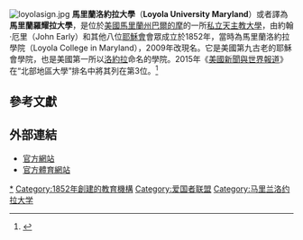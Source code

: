 {{Infobox University
 | name            = Loyola University Maryland
 | native_name     = 
 | image_name      = Loyola University Maryland Logo.svg
 | image_size      = 
 | caption         = 
 | latin_name      = Universitas Loyolaae Marylandia
 | motto           = Strong Truths Well Lived
 | mottoeng        = 
 | established     = 1852<ref name=steiner>{{cite book|title= The History of University Education in Maryland|last= Steiner|first= Bernard Christian|authorlink= Bernard Christian Steiner|year= 2004|publisher= Kessinger Publishing|location= Whitefish, MT|isbn= <!--1-4191-6645-X, -->9781419166457|page= 21|url= http://books.google.com/books?id=Lg6iMV2xi8YC&dq=the+history+of+university+education+in+maryland&source=gbs_summary_s&cad=0|access-date= 2015-05-26|archive-date= 2016-04-26|archive-url= https://web.archive.org/web/20160426033644/https://books.google.com/books?id=Lg6iMV2xi8YC&dq=the+history+of+university+education+in+maryland&source=gbs_summary_s&cad=0|dead-url= no}}</ref>
 | type            = [[私立大學|私立大學]]
 | affiliation     = [[羅馬天主教|羅馬天主教]][[耶穌會|耶穌會]]
 | endowment       = [[美元|US $]]1.771億 <ref>{{cite web |url=http://colleges.usnews.rankingsandreviews.com/best-colleges/loyola-university-maryland-2078 |title=US News Loyola University Maryland |format=PDF |date= |accessdate=2012-02-06 |archive-date=2012-03-14 |archive-url=https://web.archive.org/web/20120314114051/http://colleges.usnews.rankingsandreviews.com/best-colleges/loyola-university-maryland-2078 |dead-url=no }}</ref>
 | chairman        =  
 | president       = Rev. Brian F. Linnane, S.J.
 | vice-president  =  
 | provost         = 
 | rector          = 
 | dean            = 
 | director        = 
 | head_label      = 
 | head            = 
 | staff           = 307
 | faculty         = 364（全職）
 | students        = 8,887
 | undergrad       = 4,004
 | postgrad        = 1,883
 | doctoral        = 
 | other           = 
 | city            = [[巴爾的摩|巴爾的摩]]
 | state           = [[馬里蘭州|馬里蘭州]] 
 | country         = [[美國|美國]]
 | coor            = {{coord|39|20|46|N|76|37|08|W|region:US_type:edu|display=inline,title}}
 | campus          = 郊區，{{convert|99|acre|ha|1}}
 | former_names    = Loyola College in Maryland (1852-2009)
 | colors          = 綠、灰 {{colorbox|#266659}} {{colorbox|#C2BFB8}}
 | athletics       = [[NCAA|NCAA]] Division I<br>[[Patriot_League|Patriot League]] <br/>[[Metro_Atlantic_Athletic_Conference|MAAC]] [[Middle_Atlantic_Intercollegiate_Sailing_Association|MAISA]]
 | nickname        = [[Loyola_Greyhounds|Greyhounds]]
 | mascot          = Greyhound
 | academic_affiliation= [[Association_of_Jesuit_Colleges_and_Universities|AJCU]] [[Association_of_Catholic_Colleges_and_Universities|ACCU]]<br>[[National_Association_of_Independent_Colleges_and_Universities|NAICU]] [[Council_of_Independent_Colleges|CIC]]<!--Do not include accreditation bodies such as WASC, MSA and NEASC-->
 | website         = [http://www.loyola.edu/ www.loyola.edu] 
}}

[[File:loyolasign.jpg|thumb]]
'''馬里蘭洛約拉大學'''（'''Loyola University Maryland'''）或者譯為'''馬里蘭羅耀拉大學'''，是位於[[美國|美國]][[馬里蘭州|馬里蘭州]][[巴爾的摩|巴爾的摩]]的一所[[私立大學|私立]][[天主教大學|天主教大學]]，由約翰·厄里（John Early）和其他八位[[耶穌會|耶穌會]]會眾成立於1852年，當時為馬里蘭洛約拉學院（Loyola College in Maryland），2009年改現名。它是美國第九古老的耶穌會學院，也是美國第一所以[[依納爵·羅耀拉|洛約拉]]命名的學院。2015年《[[美國新聞與世界報道|美國新聞與世界報道]]》在“北部地區大學”排名中將其列在第3位。<ref name=Usnews>{{cite web|title=Loyola University Maryland|url=http://colleges.usnews.rankingsandreviews.com/best-colleges/loyola-university-maryland-2078|publisher=U.S. News and World Report|accessdate=2015-03-08|archive-date=2012-03-14|archive-url=https://web.archive.org/web/20120314114051/http://colleges.usnews.rankingsandreviews.com/best-colleges/loyola-university-maryland-2078|dead-url=no}}</ref>

==參考文獻==
{{reflist|2}}

==外部連結==
*[http://www.loyola.edu/ 官方網站] {{Wayback|url=http://www.loyola.edu/ |date=20210525162537 }}
*[https://web.archive.org/web/20090226030409/http://loyolagreyhounds.cstv.com/ 官方體育網站]

{{耶稣会学院和大学联合会}}
{{爱国者联盟}}
{{DEFAULTSORT:Loyola University Maryland}}
[[Category:巴尔的摩高校|*]]
[[Category:1852年創建的教育機構|Category:1852年創建的教育機構]]
[[Category:爱国者联盟|Category:爱国者联盟]]
[[Category:马里兰洛约拉大学|Category:马里兰洛约拉大学]]